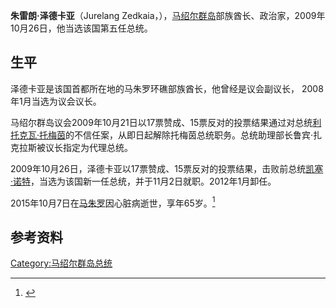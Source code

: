 {{Link style|time=2020-06-15T18:12:48+00:00}}
{{Infobox officeholder
|name        = 朱雷朗·泽德卡亚<br>Jurelang Zedkaia
|image       = Jurelang Zedkaia.gif
|office      = {{flag|Marshall Islands}}第5任[[馬紹爾群島總統|總統]]
|term_start  = 2009年11月2日
|term_end    = 2012年1月10日
|predecessor = {{en-link|鲁本·查克瑞斯|Ruben Zackhras}}<small>（代理）</small>
|successor   = [[克里斯托弗·洛亚克|克里斯托弗·洛亚克]]
|birth_date  = {{birth date|1950|7|13|df=y}}
|birth_place = {{flag|Trust Territory of the Pacific Islands}}[[馬紹爾群島|馬紹爾群島]][[馬久羅|馬久羅]]
|death_date  = {{death date and age|2015|10|7|1950|7|13|df=y}}
|death_place = {{MHL}}[[马朱罗|马朱罗]]
|spouse      = [[Hannah_Jurelang_Zedkaia|Hannah Jurelang Zedkaia]]
|party       = [[:en:United_Democratic_Party_(Marshall_Islands)|UDP]]
}}
'''朱雷朗·泽德卡亚'''（Jurelang Zedkaia，{{bd|1950年|7月13日|2015年|10月7日}}），[[马绍尔群岛|马绍尔群岛]]部族酋长、政治家，2009年10月26日，他当选该国第五任总统。

==生平==
泽德卡亚是该国首都所在地的马朱罗环礁部族酋长，他曾经是议会副议长， 2008年1月当选为议会议长。

马绍尔群岛议会2009年10月21日以17票赞成、15票反对的投票结果通过对总统[[利托克瓦·托梅茵|利托克瓦·托梅茵]]的不信任案，从即日起解除托梅茵总统职务。总统助理部长鲁宾·扎克拉斯被议长指定为代理总统。

2009年10月26日，泽德卡亚以17票赞成、15票反对的投票结果，击败前总统[[凯塞·诺特|凯塞·诺特]]，当选为该国新一任总统，并于11月2日就职。2012年1月卸任。

2015年10月7日在[[马朱罗|马朱罗]]因心脏病逝世，享年65岁。<ref>{{cite news|title=Month of mourning for former Marshall Islands President|url=http://www.radionz.co.nz/international/pacific-news/286793/month-of-mourning-for-former-marshall-islands-president|accessdate=12 October 2015|publisher=Radio New Zealand International|date=12 October 2015|archive-date=2015-10-13|archive-url=https://web.archive.org/web/20151013124314/http://www.radionz.co.nz/international/pacific-news/286793/month-of-mourning-for-former-marshall-islands-president|dead-url=no}}</ref>

==参考资料==
{{reflist}}

{{Oceania-poli-bio-stub}}
{{馬紹爾群島總統}}
[[Category:马绍尔群岛总统|Category:马绍尔群岛总统]]